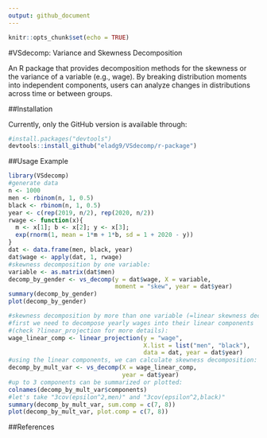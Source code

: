 ```yaml
---
output: github_document
---
```


```r
knitr::opts_chunk$set(echo = TRUE)
```

#VSdecomp: Variance and Skewness Decomposition

An R package that provides decomposition methods for the skewness or the variance of a variable (e.g., wage). By breaking distribution moments into independent components, users can analyze changes in distributions across time or between groups.
          

##Installation

Currently, only the GitHub version is available through:
```r
#install.packages("devtools")
devtools::install_github("eladg9/VSdecomp/r-package")
```

##Usage Example

```r
library(VSdecomp)
#generate data
n <- 1000
men <- rbinom(n, 1, 0.5)
black <- rbinom(n, 1, 0.5)
year <- c(rep(2019, n/2), rep(2020, n/2))
rwage <- function(x){
  m <- x[1]; b <- x[2]; y <- x[3];
  exp(rnorm(1, mean = 1*m + 1*b, sd = 1 + 2020 - y))
}
dat <- data.frame(men, black, year)
dat$wage <- apply(dat, 1, rwage)
#skewness decomposition by one variable:
variable <- as.matrix(dat$men)
decomp_by_gender <- vs_decomp(y = dat$wage, X = variable,
                              moment = "skew", year = dat$year)
summary(decomp_by_gender)
plot(decomp_by_gender)

#skewness decomposition by more than one variable (=linear skewness decomposition):
#first we need to decompose yearly wages into their linear components
#(check ?linear_projection for more details):
wage_linear_comp <- linear_projection(y = "wage", 
                                      X.list = list("men", "black"),
                                      data = dat, year = dat$year)
#using the linear components, we can calculate skewness decomposition:
decomp_by_mult_var <- vs_decomp(X = wage_linear_comp, 
                                year = dat$year)
#up to 3 components can be summarized or plotted:
colnames(decomp_by_mult_var$components)
#let's take "3cov(epsilon^2,men)" and "3cov(epsilon^2,black)"
summary(decomp_by_mult_var, sum.comp = c(7, 8))
plot(decomp_by_mult_var, plot.comp = c(7, 8))
```

##References


